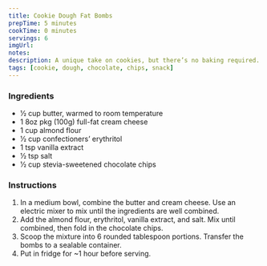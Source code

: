 ```yaml
---
title: Cookie Dough Fat Bombs
prepTime: 5 minutes
cookTime: 0 minutes
servings: 6
imgUrl:
notes:
description: A unique take on cookies, but there’s no baking required.
tags: [cookie, dough, chocolate, chips, snack]
---
```


### Ingredients

- 1⁄2 cup butter, warmed to room temperature
- 1 8oz pkg (100g) full-fat cream cheese
- 1 cup almond flour
- 1⁄2 cup confectioners’ erythritol
- 1 tsp vanilla extract
- 1⁄2 tsp salt
- 1⁄2 cup stevia-sweetened chocolate chips

### Instructions

1. In a medium bowl, combine the butter and cream cheese. Use an electric mixer to mix until the ingredients are well combined.
1. Add the almond flour, erythritol, vanilla extract, and salt. Mix until combined, then fold in the chocolate chips.
1. Scoop the mixture into 6 rounded tablespoon portions. Transfer the bombs to a sealable container.
1. Put in fridge for ~1 hour before serving.
